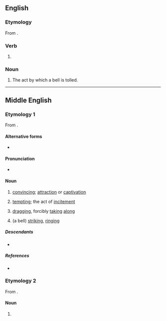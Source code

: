 ==English==

===Etymology===
From {{inh|en|enm|tolling}}.

===Verb===
{{head|en|present participle}}

# {{present participle of|toll|lang=en|nocat=1}}

===Noun===
{{en-noun}}

# The act by which a bell is tolled.

----

==Middle English==

===Etymology 1===
From {{af|enm|tollen|-ing|id1=to bring|t1=to bring|t2=gerund ending}}.

====Alternative forms====
* {{alter|enm|tollynge|tollingue|tollunge|tolyng}}

====Pronunciation====
* {{IPA|lang=enm|/ˈtɔlinɡ/}}

====Noun====
{{enm-noun|pl=tollynges}}

# {{lb|enm|rare}} [[convincing]]; [[attraction]] or [[captivation]]
# {{lb|enm|rare}} [[tempting]]; the act of [[incitement]]
# {{lb|enm|rare}} [[dragging]], forcibly [[taking]] [[along]]
# {{lb|enm|rare}} (a bell) [[striking]], [[ringing]]

=====Descendants=====
* {{desc|en|tolling}}

=====References=====
* {{R:MED Online|entry=tolling(e (ger.(1))  |id=MED46252 |accessdate=2018-05-03}}

===Etymology 2===
From {{af|enm|tollen|-ing|id1=to toll|t1=to toll|t2=gerund ending}}.

====Noun====
{{head|enm|noun}}

# {{senseid|enm|tax collection}} {{alt form|lang=enm|tollynge|id=tax collection|t=tax collection}}